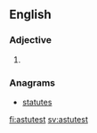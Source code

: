==English==

===Adjective===
{{head|en|adjective superlative form}}

# {{en-superlative of|astute}}

===Anagrams===
* [[statutes#English|statutes]]

[[fi:astutest]]
[[sv:astutest]]